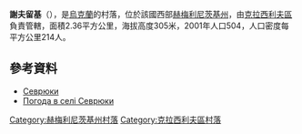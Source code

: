 {{coord|49|46|59|N|26|41|55|E|scale:100000|display=title}}

'''謝夫留基'''（{{lang-uk|Севрюки}}），是[[烏克蘭|烏克蘭]]的村落，位於該國西部[[赫梅利尼茨基州|赫梅利尼茨基州]]，由[[克拉西利夫區|克拉西利夫區]]負責管轄，面積2.36平方公里，海拔高度305米，2001年人口504，人口密度每平方公里214人。

==參考資料==
* [https://web.archive.org/web/20131230232513/http://w1.c1.rada.gov.ua/pls/z7502/A005?rdat1=26.12.2013&rf7571=36323 Севрюки]
* [http://weather.in.ua/ua/hmel'nickaja/23493 Погода в селі Севрюки]{{Wayback|url=http://weather.in.ua/ua/hmel'nickaja/23493 |date=20160305111139 }}

{{DEFAULTSORT:Севрюки}}
[[Category:赫梅利尼茨基州村落|Category:赫梅利尼茨基州村落]]
[[Category:克拉西利夫區村落|Category:克拉西利夫區村落]]


{{Khmelnytskyi-geo-stub}}